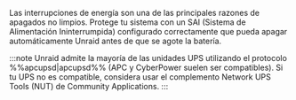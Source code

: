 Las interrupciones de energía son una de las principales razones de apagados no limpios. Protege tu sistema con un SAI (Sistema de Alimentación Ininterrumpida) configurado correctamente que pueda apagar automáticamente Unraid antes de que se agote la batería.

:::note
Unraid admite la mayoría de las unidades UPS utilizando el protocolo %%apcupsd|apcupsd%% (APC y CyberPower suelen ser compatibles). Si tu UPS no es compatible, considera usar el complemento Network UPS Tools (NUT) de Community Applications.
:::
